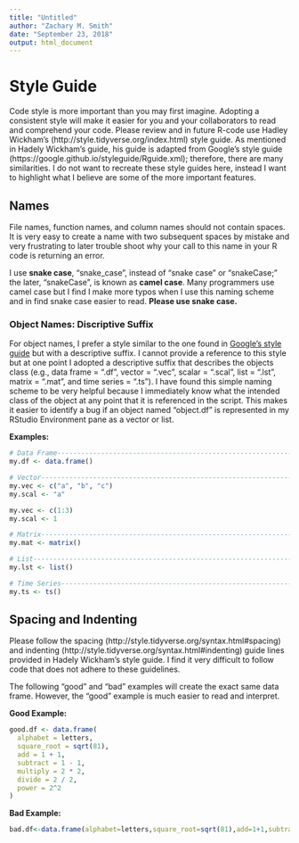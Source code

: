 ```yaml
---
title: "Untitled"
author: "Zachary M. Smith"
date: "September 23, 2018"
output: html_document
---
```


# Style Guide

Code style is more important than you may first imagine. Adopting a consistent style will make it easier for you and your collaborators to read and comprehend your code. Please review and in future R-code use Hadley Wickham's (http://style.tidyverse.org/index.html) style guide. As mentioned in Hadely Wickham's guide, his guide is adapted from Google's style guide (https://google.github.io/styleguide/Rguide.xml); therefore, there are many similarities. I do not want to recreate these style guides here, instead I want to highlight what I believe are some of the more important features.

## Names

File names, function names, and column names should not contain spaces. It is very easy to create a name with two subsequent spaces by mistake and very frustrating to later trouble shoot why your call to this name in your R code is returning an error. 

I use __snake case__, "snake_case", instead of "snake case" or "snakeCase;" the later, "snakeCase", is known as __camel case__. Many programmers use camel case but I find I make more typos when I use this naming scheme and in find snake case easier to read. __Please use snake case.__

### Object Names: Discriptive Suffix

For object names, I prefer a style similar to the one found in [Google's style guide](https://google.github.io/styleguide/Rguide.xml) but with a descriptive suffix. I cannot provide a reference to this style but at one point I adopted a descriptive suffix that describes the objects class (e.g., data frame = ".df", vector = ".vec", scalar = ".scal", list = ".lst", matrix = ".mat", and time series = ".ts"). I have found this simple naming scheme to be very helpful because I immediately know what the intended class of the object at any point that it is referenced in the script. This makes it easier to identify a bug if an object named "object.df" is represented in my RStudio Environment pane as a vector or list.

__Examples:__
```r
# Data Frame-------------------------------------------------------------------
my.df <- data.frame()

# Vector-----------------------------------------------------------------------
my.vec <- c("a", "b", "c")
my.scal <- "a"

my.vec <- c(1:3)
my.scal <- 1

# Matrix-----------------------------------------------------------------------
my.mat <- matrix()

# List-------------------------------------------------------------------------
my.lst <- list()

# Time Series------------------------------------------------------------------
my.ts <- ts()
```

## Spacing and Indenting

Please follow the spacing (http://style.tidyverse.org/syntax.html#spacing) and indenting (http://style.tidyverse.org/syntax.html#indenting) guide lines provided in Hadely Wickham's style guide. I find it very difficult to follow code that does not adhere to these guidelines.

The following "good" and "bad" examples will create the exact same data frame. However, the "good" example is much easier to read and interpret.

__Good Example:__
```r
good.df <- data.frame(
  alphabet = letters,
  square_root = sqrt(81),
  add = 1 + 1,
  subtract = 1 - 1,
  multiply = 2 * 2,
  divide = 2 / 2,
  power = 2^2
)
```

__Bad Example:__
```r
bad.df<-data.frame(alphabet=letters,square_root=sqrt(81),add=1+1,subtract=1-1,multiply=2*2,divide=2/2,power=2^2)
```
